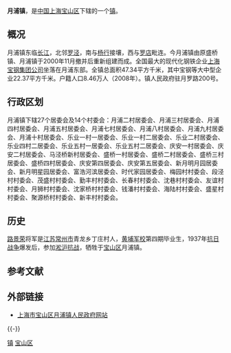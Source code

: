 {{中国乡级行政区
|景观照片文件名 = Shanghai Zhanyi Yuepu Gongjianzhan Jinianbei.jpg
|景观照片描述 = 上海战役月浦攻坚战纪念碑
|汉语拼音 = 
|其他语言 = 
|其他语言名称 = 
|旧称 = 
|地名出处 = 
|位置图文件名 = 
|位置图描述 = 
|自定义图片= 
|建置时间 = 
|政府驻地 = 
|毗邻 = 
|总面积 = 
|总人口 = 
|总人口年份 = 
|户籍人口 = 
|户籍人口年份 = 
|常住人口 = 
|常住人口年份 = 
|人口密度 = 
|GDP = 
|GDP年份 = 
|邮政编码 = 
|电话区号 = 21
|官方网站 = 
|网站名称 = 
|31/01/13/104/000}}
'''月浦镇'''，是[[中国|中国]][[上海|上海]][[宝山区_(上海市)|宝山区]]下辖的一个[[镇|镇]]。

== 概况 ==
月浦镇东临[[长江|长江]]，北邻[[罗泾镇|罗泾]]，南与[[杨行镇|杨行]]接壤，西与[[罗店镇|罗店]]毗连。今月浦镇由原盛桥镇、月浦镇于2000年11月撤并后重新组建而成。全国最大的现代化钢铁企业[[上海宝钢集团公司|上海宝钢集团公司]]坐落在月浦东部。全镇总面积47.34平方千米，其中宝钢等大中型企业22.37平方千米。{{Fact|城区面积为4平方千米。}}户籍人口8.46万人（2008年）。镇人民政府驻月罗路200号。

== 行政区划 ==
月浦镇下辖27个居委会及14个村委会：月浦二村居委会、月浦三村居委会、月浦四村居委会、月浦五村居委会、月浦七村居委会、月浦八村居委会、月浦九村居委会、月浦十村居委会、乐业一村一居委会、乐业一村二居委会、乐业二村居委会、乐业四村二居委会、乐业五村一居委会、乐业五村二居委会、庆安一村居委会、庆安二村居委会、马泾桥新村居委会、盛桥一村居委会、盛桥二村居委会、盛桥三村居委会、盛桥四村居委会、庆安第四居委会、庆安第五居委会、新月明月园居委会、新月明星园居委会、富浩河滨居委会、时代家园居委会、梅园村村委会、段泾村村委会、茂盛村村委会、勤丰村村委会、长春村村委会、沈巷村村委会、友谊村村委会、月狮村村委会、沈家桥村村委会、钱潘村村委会、海陆村村委会、盛星村村委会、聚源桥村村委会、新丰村村委会。

== 历史 ==
[[路景荣|路景荣]]将军是[[江苏|江苏]][[常州市|常州市]]青龙乡丁庄村人，[[黄埔军校|黄埔军校]]第四期毕业生，1937年[[抗日战争|抗日战争]]爆发后，参加[[淞沪抗战|淞沪抗战]]，牺牲于[[宝山区_(上海市)|宝山区]]月浦镇。

== 参考文献 ==
{{Reflist}}

== 外部链接 ==
* [https://web.archive.org/web/20130930050842/http://yp.baoshan.sh.cn/ 上海市宝山区月浦镇人民政府网站]

{{-}}
{{上海市宝山区行政区划}}
{{上海行政区划小作品}}

[[Category:上海市宝山区行政区划|镇]]
[[Category:上海乡镇|宝山区]]
